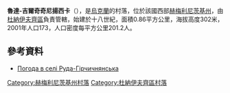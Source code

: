 {{coord|48|54|6|N|27|0|54|E|scale:100000|display=title}}

'''魯達-吉爾奇奇尼揚西卡'''（{{lang-uk|Руда-Гірчичнянська}}），是[[烏克蘭|烏克蘭]]的村落，位於該國西部[[赫梅利尼茨基州|赫梅利尼茨基州]]，由[[杜納伊夫齊區|杜納伊夫齊區]]負責管轄，始建於十八世紀，面積0.86平方公里，海拔高度302米，2001年人口173，人口密度每平方公里201.2人。

==參考資料==
* [http://weather.in.ua/ua/hmel'nickaja/22844 Погода в селі Руда-Гірчичнянська] {{Wayback|url=http://weather.in.ua/ua/hmel%27nickaja/22844 |date=20160305212827 }}

{{DEFAULTSORT:Руда-Гірчичнянська}}
[[Category:赫梅利尼茨基州村落|Category:赫梅利尼茨基州村落]]
[[Category:杜納伊夫齊區村落|Category:杜納伊夫齊區村落]]


{{Khmelnytskyi-geo-stub}}